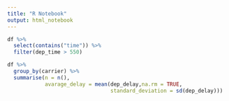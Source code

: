 ---
title: "R Notebook"
output: html_notebook
---

```{r}
df %>%
  select(contains("time")) %>%
  filter(dep_time > 550)
```
```{r}
df %>%
  group_by(carrier) %>%
  summarise(n = n(),
            avarage_delay = mean(dep_delay,na.rm = TRUE,
                                 standard_deviation = sd(dep_delay)))

```

